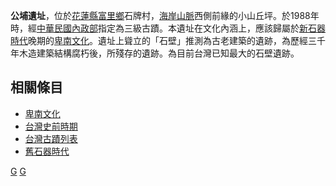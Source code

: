 '''公埔遺址'''，位於[[花蓮縣|花蓮縣]][[富里鄉|富里鄉]]石牌村，[[海岸山脈|海岸山脈]]西側前緣的小山丘坪。於1988年時，經[[中華民國內政部|中華民國內政部]]指定為三級古蹟。本遺址在文化內涵上，應該歸屬於[[新石器時代|新石器時代]]晚期的[[卑南文化|卑南文化]]。遺址上聳立的「石壁」推測為古老建築的遺跡，為歷經三千年木造建築結構腐朽後，所殘存的遺跡。為目前台灣已知最大的石壁遺跡。

==相關條目==
*[[卑南文化|卑南文化]]
*[[台灣史前時期|台灣史前時期]]
*[[台灣古蹟列表|台灣古蹟列表]]
*[[舊石器時代|舊石器時代]]

{{台灣考古遺址}}

[[Category:花蓮縣文化資產|G]]
[[Category:台湾新石器时代遗址|G]]